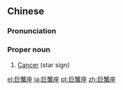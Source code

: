 ==Chinese==
{{zh-forms}}

===Pronunciation===
{{zh-pron
|m=Jùxièzuò
|c=geoi6 haai5 zo6
|cat=pn
}}

===Proper noun===
{{zh-proper noun}}

# [[Cancer]] (star sign)

{{zh-cat|Constellations in the zodiac}}

[[el:巨蟹座]]
[[ja:巨蟹座]]
[[pt:巨蟹座]]
[[zh:巨蟹座]]